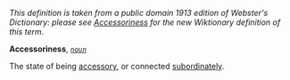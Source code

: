 ''This definition is taken from a public domain 1913 edition of Webster's Dictionary: please see [[Accessoriness]] for the new Wiktionary definition of this term.''

'''Accessoriness''', ''<code>[[noun (part of speech)|noun]]</code>''

The state of being [[accessory]], or connected [[subordinately]].